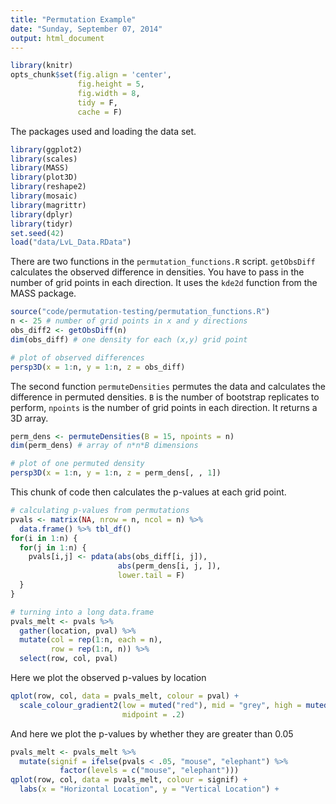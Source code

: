 ```yaml
---
title: "Permutation Example"
date: "Sunday, September 07, 2014"
output: html_document
---
```


```r
library(knitr)
opts_chunk$set(fig.align = 'center', 
               fig.height = 5, 
               fig.width = 8, 
               tidy = F, 
               cache = F)
```


The packages used and loading the data set.

```r
library(ggplot2)
library(scales)
library(MASS)
library(plot3D)
library(reshape2)
library(mosaic)
library(magrittr)
library(dplyr)
library(tidyr)
set.seed(42)
load("data/LvL_Data.RData")
```

There are two functions in the `permutation_functions.R` script.  `getObsDiff` calculates the observed difference in densities.  You have to pass in the number of grid points in each direction.  It uses the `kde2d` function from the MASS package.

```r
source("code/permutation-testing/permutation_functions.R")
n <- 25 # number of grid points in x and y directions
obs_diff2 <- getObsDiff(n)
dim(obs_diff) # one density for each (x,y) grid point

# plot of observed differences
persp3D(x = 1:n, y = 1:n, z = obs_diff)
```

The second function `permuteDensities` permutes the data and calculates the difference in permuted densities.  `B` is the number of bootstrap replicates to perform, `npoints` is the number of grid points in each direction.  It returns a 3D array.

```r
perm_dens <- permuteDensities(B = 15, npoints = n)
dim(perm_dens) # array of n*n*B dimensions

# plot of one permuted density
persp3D(x = 1:n, y = 1:n, z = perm_dens[, , 1])
```

This chunk of code then calculates the p-values at each grid point.

```r
# calculating p-values from permutations
pvals <- matrix(NA, nrow = n, ncol = n) %>% 
  data.frame() %>% tbl_df()
for(i in 1:n) {
  for(j in 1:n) {
    pvals[i,j] <- pdata(abs(obs_diff[i, j]), 
                        abs(perm_dens[i, j, ]), 
                        lower.tail = F)
  }
}

# turning into a long data.frame
pvals_melt <- pvals %>% 
  gather(location, pval) %>% 
  mutate(col = rep(1:n, each = n), 
         row = rep(1:n, n)) %>% 
  select(row, col, pval)
```

Here we plot the observed p-values by location

```r
qplot(row, col, data = pvals_melt, colour = pval) + 
  scale_colour_gradient2(low = muted("red"), mid = "grey", high = muted("blue"), 
                         midpoint = .2)
```

And here we plot the p-values by whether they are greater than 0.05

```r
pvals_melt <- pvals_melt %>% 
  mutate(signif = ifelse(pvals < .05, "mouse", "elephant") %>% 
           factor(levels = c("mouse", "elephant")))
qplot(row, col, data = pvals_melt, colour = signif) + 
  labs(x = "Horizontal Location", y = "Vertical Location") + 
  
```


